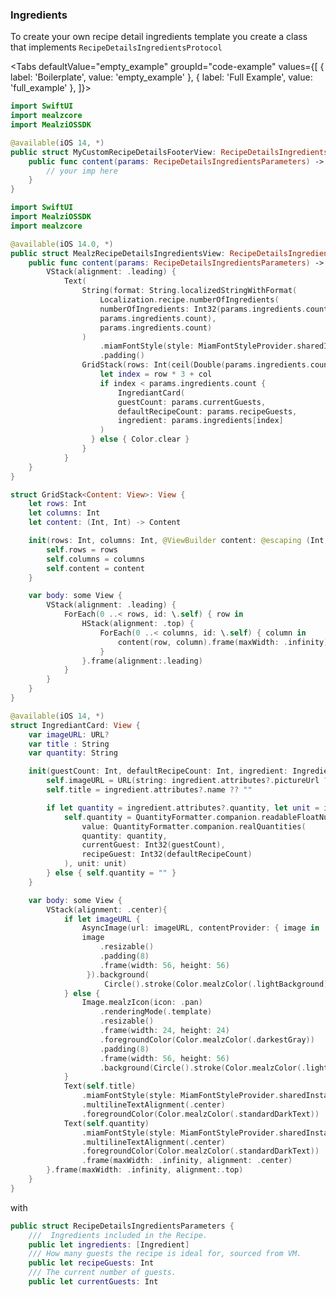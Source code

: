 
### Ingredients

To create your own recipe detail ingredients template you create a class that implements `RecipeDetailsIngredientsProtocol`

<Tabs defaultValue="empty_example" groupId="code-example"
values={[
    { label: 'Boilerplate', value: 'empty_example' },
    { label: 'Full Example', value: 'full_example' },
]}>
<TabItem value="empty_example">
```swift
import SwiftUI
import mealzcore
import MealziOSSDK

@available(iOS 14, *)
public struct MyCustomRecipeDetailsFooterView: RecipeDetailsIngredientsProtocol {
    public func content(params: RecipeDetailsIngredientsParameters) -> some View {
        // your imp here
    }
}
```
</TabItem>
<TabItem value="full_example">

```swift
import SwiftUI
import MealziOSSDK
import mealzcore

@available(iOS 14.0, *)
public struct MealzRecipeDetailsIngredientsView: RecipeDetailsIngredientsProtocol {
    public func content(params: RecipeDetailsIngredientsParameters) -> some View {
        VStack(alignment: .leading) {
            Text(
                String(format: String.localizedStringWithFormat(
                    Localization.recipe.numberOfIngredients(
                    numberOfIngredients: Int32(params.ingredients.count)).localised,
                    params.ingredients.count),
                    params.ingredients.count)
                )
                    .miamFontStyle(style: MiamFontStyleProvider.sharedInstance.titleStyle)
                    .padding()
                GridStack(rows: Int(ceil(Double(params.ingredients.count) / 3)), columns: 3) { row, col in
                    let index = row * 3 + col
                    if index < params.ingredients.count {
                        IngrediantCard(
                        guestCount: params.currentGuests,
                        defaultRecipeCount: params.recipeGuests,
                        ingredient: params.ingredients[index]
                    )
                  } else { Color.clear }
                }
            }
    }
}

struct GridStack<Content: View>: View {
    let rows: Int
    let columns: Int
    let content: (Int, Int) -> Content

    init(rows: Int, columns: Int, @ViewBuilder content: @escaping (Int, Int) -> Content) {
        self.rows = rows
        self.columns = columns
        self.content = content
    }

    var body: some View {
        VStack(alignment: .leading) {
            ForEach(0 ..< rows, id: \.self) { row in
                HStack(alignment: .top) {
                    ForEach(0 ..< columns, id: \.self) { column in
                        content(row, column).frame(maxWidth: .infinity)
                    }
                }.frame(alignment:.leading)
            }
        }
    }
}

@available(iOS 14, *)
struct IngrediantCard: View {
    var imageURL: URL?
    var title : String
    var quantity: String

    init(guestCount: Int, defaultRecipeCount: Int, ingredient: Ingredient) {
        self.imageURL = URL(string: ingredient.attributes?.pictureUrl ?? "")
        self.title = ingredient.attributes?.name ?? ""

        if let quantity = ingredient.attributes?.quantity, let unit = ingredient.attributes?.unit {
            self.quantity = QuantityFormatter.companion.readableFloatNumber(
                value: QuantityFormatter.companion.realQuantities(
                quantity: quantity,
                currentGuest: Int32(guestCount),
                recipeGuest: Int32(defaultRecipeCount)
            ), unit: unit)
        } else { self.quantity = "" }
    }

    var body: some View {
        VStack(alignment: .center){
            if let imageURL {
                AsyncImage(url: imageURL, contentProvider: { image in
                image
                    .resizable()
                    .padding(8)
                    .frame(width: 56, height: 56)
                 }).background(
                     Circle().stroke(Color.mealzColor(.lightBackground)))
            } else {
                Image.mealzIcon(icon: .pan)
                    .renderingMode(.template)
                    .resizable()
                    .frame(width: 24, height: 24)
                    .foregroundColor(Color.mealzColor(.darkestGray))
                    .padding(8)
                    .frame(width: 56, height: 56)
                    .background(Circle().stroke(Color.mealzColor(.lightBackground)))
            }
            Text(self.title)
                .miamFontStyle(style: MiamFontStyleProvider.sharedInstance.subtitleStyle)
                .multilineTextAlignment(.center)
                .foregroundColor(Color.mealzColor(.standardDarkText))
            Text(self.quantity)
                .miamFontStyle(style: MiamFontStyleProvider.sharedInstance.bodyStyle)
                .multilineTextAlignment(.center)
                .foregroundColor(Color.mealzColor(.standardDarkText))
                .frame(maxWidth: .infinity, alignment: .center)
        }.frame(maxWidth: .infinity, alignment:.top)
    }
}
```
</TabItem>
</Tabs>

with

```swift
public struct RecipeDetailsIngredientsParameters {
    ///  Ingredients included in the Recipe.
    public let ingredients: [Ingredient]
    /// How many guests the recipe is ideal for, sourced from VM.
    public let recipeGuests: Int
    /// The current number of guests.
    public let currentGuests: Int

```
